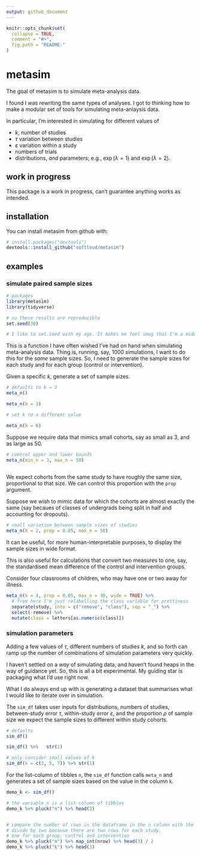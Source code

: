 ```yaml
---
output: github_document
---
```


<!-- README.md is generated from README.Rmd. Please edit that file -->

```r
knitr::opts_chunk$set(
  collapse = TRUE,
  comment = "#>",
  fig.path = "README-"
)
```

# metasim

The goal of metasim is to simulate meta-analysis data. 

I found I was rewriting the same types of analyses. I got to thinking how to make a modular set of tools for simulating meta-anlaysis data. 

In particular, I'm interested in simulating for different values of 

- $k$, number of studies
- $\tau$ variation between studies
- $\varepsilon$ variation within a study
- numbers of trials
- distributions, _and_ parameters; e.g., $\exp(\lambda = 1)$ and $\exp(\lambda = 2)$. 

## work in progress

This package is a work in progress, can't guarantee anything works as intended.  

## installation

You can install metasim from github with:

```r
# install.packages("devtools")
devtools::install_github("softloud/metasim")
```

## examples


### simulate paired sample sizes

```r
# packages
library(metasim)
library(tidyverse)

# so these results are reproducible
set.seed(38) 

# I like to set.seed with my age. It makes me feel smug that I'm a middle-aged woman who codes. 

```


This is a function I have often wished I've had on hand when simulating meta-analysis data. Thing is, running, say, 1000 simulations, I want to do this for the _same_ sample sizes. So, I need to generate the sample sizes for each study and for each group (control or intervention).   

Given a specific $k$, generate a set of sample sizes. 

```r

# defaults to k = 3
meta_n()

meta_n(k = 3)

# set k to a different value

meta_n(k = 6) 


```

Suppose we require data that mimics small cohorts, say as small as 3, and as large as 50. 

```r
# control upper and lower bounds
meta_n(min_n = 3, max_n = 50)
 
```

We expect cohorts from the same study to have roughly the same size, proportional to that size. We can control this proportion with the `prop` argument.

Suppose we wish to mimic data for which the cohorts are almost exactly the same (say becaues of classes of undergrads being split in half and accounting for dropouts).

```r
# small variation between sample sizes of studies
meta_n(k = 2, prop = 0.05, max_n = 50)

```

It can be useful, for more human-interpretable purposes, to display the sample sizes in wide format. 

This is also useful for calculations that convert two measures to one, say, the standardised mean difference of the control and intervention groups. 

Consider four classrooms of children, who may have one or two away for illness.

```r
meta_n(k = 4, prop = 0.05, max_n = 30, wide = TRUE) %>%
  # from here I'm just relabelling the class variable for prettiness
  separate(study, into = c("remove", "class"), sep = "_") %>% 
  select(-remove) %>% 
  mutate(class = letters[as.numeric(class)])
```


### simulation parameters

Adding a few values of $\tau$, different numbers of studies $k$, and so forth can ramp up the number of combinations of simulation parameters very quickly.  

I haven't settled on a _way_ of simulating data, and haven't found heaps in the way of guidance yet. So, this is all a bit experimental. My guiding star is packaging what I'd use right now. 

What I do always end up with is generating a dataset that summarises what I would like to iterate over in simulation. 

The `sim_df` takes user inputs for distributions, numbers of studies, between-study error $\tau$, within-study error $\varepsilon$, and the proportion $\rho$ of sample size we expect the sample sizes to different within study cohorts.

```r
# defaults
sim_df()

sim_df() %>%   str(1)

# only consider small values of k
sim_df(k = c(2, 5, 7)) %>% str(1)
```

For the list-column of tibbles `n`, the `sim_df` function calls `meta_n` and generates a set of sample sizes based on the value in the column `k`.

```r
demo_k <- sim_df() 

# the variable n is a list-column of tibbles
demo_k %>% pluck("n") %>% head(3)


# compare the number of rows in the dataframe in the n column with the k value
# divide by two because there are two rows for each study,
# one for each group, control and intervention
demo_k %>% pluck("n") %>% map_int(nrow) %>% head(3) / 2
demo_k %>% pluck("k") %>% head(3)

```






